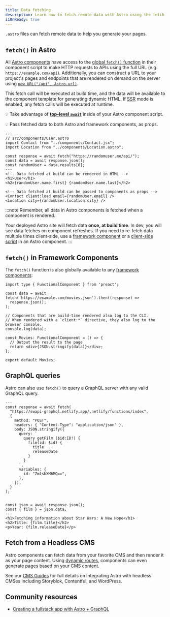 ```yaml
---
title: Data fetching
description: Learn how to fetch remote data with Astro using the fetch API.
i18nReady: true
---
```

`.astro` files can fetch remote data to help you generate your pages.

## `fetch()` in Astro

All [Astro components](/en/basics/astro-components/) have access to the [global `fetch()` function](https://developer.mozilla.org/en-US/docs/Web/API/fetch) in their component script to make HTTP requests to APIs using the full URL (e.g. `https://example.com/api`).
Additionally, you can construct a URL to your project's pages and endpoints that are rendered on demand on the server using [`new URL("/api", Astro.url)`](/en/reference/api-reference/#url).

This fetch call will be executed at build time, and the data will be available to the component template for generating dynamic HTML. If [SSR](/en/guides/on-demand-rendering/) mode is enabled, any fetch calls will be executed at runtime.

💡 Take advantage of [**top-level `await`**](https://developer.mozilla.org/en-US/docs/Web/JavaScript/Reference/Operators/await#top_level_await) inside of your Astro component script.

💡 Pass fetched data to both Astro and framework components, as props.

```astro /await fetch\\(.*?\\);/
---
// src/components/User.astro
import Contact from "../components/Contact.jsx";
import Location from "../components/Location.astro";

const response = await fetch("https://randomuser.me/api/");
const data = await response.json();
const randomUser = data.results[0];
---
<!-- Data fetched at build can be rendered in HTML -->
<h1>User</h1>
<h2>{randomUser.name.first} {randomUser.name.last}</h2>

<!-- Data fetched at build can be passed to components as props -->
<Contact client:load email={randomUser.email} />
<Location city={randomUser.location.city} />
```

:::note
Remember, all data in Astro components is fetched when a component is rendered.

Your deployed Astro site will fetch data **once, at build time**. In dev, you will see data fetches on component refreshes. If you need to re-fetch data multiple times client-side, use a [framework component](/en/guides/framework-components/) or a [client-side script](/en/guides/client-side-scripts/) in an Astro component.
:::

## `fetch()` in Framework Components

The `fetch()` function is also globally available to any [framework components](/en/guides/framework-components/):

```tsx title="src/components/Movies.tsx" /await fetch\\(.*?\\)/
import type { FunctionalComponent } from 'preact';

const data = await fetch('https://example.com/movies.json').then((response) =>
  response.json();
);

// Components that are build-time rendered also log to the CLI.
// When rendered with a `client:*` directive, they also log to the browser console.
console.log(data);

const Movies: FunctionalComponent = () => {
  // Output the result to the page
  return <div>{JSON.stringify(data)}</div>;
};

export default Movies;
```

## GraphQL queries

Astro can also use `fetch()` to query a GraphQL server with any valid GraphQL query.

```astro title="src/components/Film.astro" "await fetch"
---
const response = await fetch(
  "https://swapi-graphql.netlify.app/.netlify/functions/index",
  {
    method: "POST",
    headers: { "Content-Type": "application/json" },
    body: JSON.stringify({
      query: `
        query getFilm ($id:ID!) {
          film(id: $id) {
            title
            releaseDate
          }
        }
      `,
      variables: {
        id: "ZmlsbXM6MQ==",
      },
    }),
  }
);


const json = await response.json();
const { film } = json.data;
---
<h1>Fetching information about Star Wars: A New Hope</h1>
<h2>Title: {film.title}</h2>
<p>Year: {film.releaseDate}</p>
```

## Fetch from a Headless CMS

Astro components can fetch data from your favorite CMS and then render it as your page content. Using [dynamic routes](/en/guides/routing/#dynamic-routes), components can even generate pages based on your CMS content.

See our [CMS Guides](/en/guides/cms/) for full details on integrating Astro with headless CMSes including Storyblok, Contentful, and WordPress.

## Community resources

- [Creating a fullstack app with Astro + GraphQL](https://robkendal.co.uk/blog/how-to-build-astro-site-with-graphql/)

